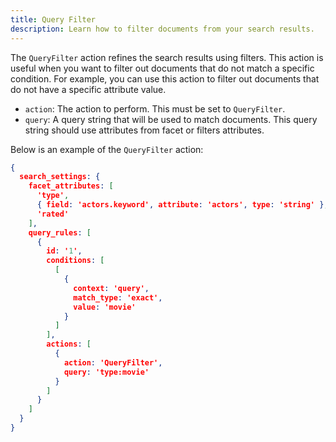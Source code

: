```yaml
---
title: Query Filter
description: Learn how to filter documents from your search results.
---
```


The `QueryFilter` action refines the search results using filters. This action is useful when you want to filter out documents that do not match a specific condition. For example, you can use this action to filter out documents that do not have a specific attribute value.

  * `action`: The action to perform. This must be set to `QueryFilter`.
  * `query`: A query string that will be used to match documents. This query string should use attributes from facet or filters attributes. 

Below is an example of the `QueryFilter` action:

```json
{
  search_settings: {
    facet_attributes: [
      'type',
      { field: 'actors.keyword', attribute: 'actors', type: 'string' },
      'rated'
    ],
    query_rules: [
      {
        id: '1',
        conditions: [
          [
            {
              context: 'query',
              match_type: 'exact',
              value: 'movie'
            }
          ]
        ],
        actions: [
          {
            action: 'QueryFilter',
            query: 'type:movie'
          }
        ]
      }
    ]
  }
}
```

  